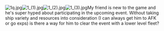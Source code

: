 [[File:1q.jpg|thumb]][[File:1_(1).jpg|thumb]][[File:1_(2).jpg|thumb]][[File:1_(3).jpg|thumb]]My friend is new to the game and he's super hyped about participating in the upcoming event. Without taking ship variety and resources into consideration (I can always get him to AFK or go exps) is there a way for him to clear the event with a lower level fleet?<ac_metadata title="Finding a way"> </ac_metadata>